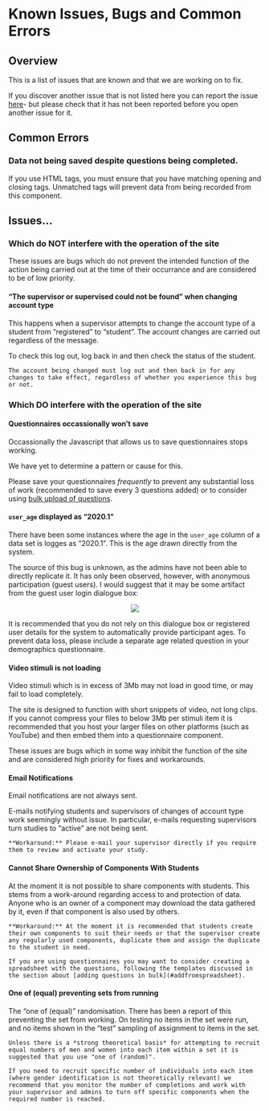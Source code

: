 # Known Issues, Bugs and Common Errors{- #knownissues}

## Overview {-}

This is a list of issues that are known and that we are working on to fix. 

If you discover another issue that is not listed here you can report the issue [here](https://github.com/RebeccaJLai/exp_manual/issues)- but please check that it has not been reported before you open another issue for it.

## Common Errors {-}

### Data not being saved despite questions being completed.

If you use HTML tags, you must ensure that you have matching opening and closing tags. Unmatched tags will prevent data from being recorded from this component.

## Issues... {-}

### Which do NOT interfere with the operation of the site {-}

These issues are bugs which do not prevent the intended function of the action being carried out at the time of their occurrance and are considered to be of low priority.

#### "The supervisor or supervised could not be found" when changing account type  {- #notfound}

This happens when a supervisor attempts to change the account type of a student from "registered" to "student". The account changes are carried out regardless of the message. 

To check this log out, log back in and then check the status of the student. 

```block
The account being changed must log out and then back in for any changes to take effect, regardless of whether you experience this bug or not.
```

### Which DO interfere with the operation of the site {-}

#### Questionnaires occassionally won't save {-}

Occassionally the Javascript that allows us to save questionnaires stops working. 

We have yet to determine a pattern or cause for this.

Please save your questionnaires *frequently* to prevent any substantial loss of work (recommended to save every 3 questions added) or to consider using [bulk upload of questions](#addfromspreadsheet).

#### `user_age` displayed as "2020.1" {- #user_age}

There have been some instances where the age in the `user_age` column of a data set is logges as "2020.1". This is the age drawn directly from the system. 

The source of this bug is unknown, as the admins have not been able to directly replicate it. It has only been observed, however, with anonymous participation (guest users). I would suggest that it may be some artifact from the guest user login dialogue box:

<center>![](images/screenshots/guest_dialogue.png)</center>

It is recommended that you do not rely on this dialogue box or registered user details for the system to automatically provide participant ages. To prevent data loss, please include a separate age related question in your demographics questionnaire.

#### Video stimuli is not loading {-}

Video stimuli which is in excess of 3Mb may not load in good time, or may fail to load completely.

The site is designed to function with short snippets of video, not long clips. If you cannot compress your files to below 3Mb per stimuli item it is recommended that you host your larger files on other platforms (such as YouTube) and then embed them into a questionnaire component. 

These issues are bugs which in some way inhibit the function of the site and are considered high priority for fixes and workarounds.

#### Email Notifications {-}

Email notifications are not always sent. 

E-mails notifying students and supervisors of changes of account type work seemingly without issue. In particular, e-mails requesting supervisors turn studies to "active" are not being sent.

```block
**Workaround:** Please e-mail your supervisor directly if you require them to review and activate your study.
```

#### Cannot Share Ownership of Components With Students {-}

At the moment it is not possible to share components with students. This stems from a work-around regarding access to and protection of data. Anyone who is an owner of a component may download the data gathered by it, even if that component is also used by others.

```block
**Workaround:** At the moment it is recommended that students create their own components to suit their needs or that the supervisor create any regularly used components, duplicate them and assign the duplicate to the student in need.

If you are using questionnaires you may want to consider creating a spreadsheet with the questions, following the templates discussed in the section about [adding questions in bulk](#addfromspreadsheet).
```

#### One of (equal) preventing sets from running {- #oneofequal}

The "one of (equal)" randomisation. There has been a report of this preventing the set from working. On testing no items in the set were run, and no items shown in the "test" sampling of assignment to items in the set. 

```block
Unless there is a *strong theoretical basis* for attempting to recruit equal numbers of men and women into each item within a set it is suggested that you use "one of (random)".

If you need to recruit specific number of individuals into each item (where gender identification is not theoretically relevant) we recommend that you monitor the number of completions and work with your supervisor and admins to turn off specific components when the required number is reached.
```

